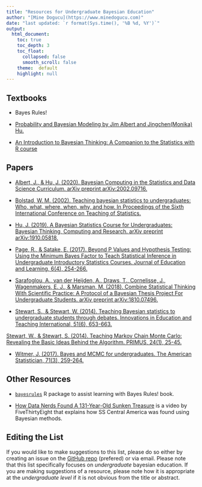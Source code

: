 ```yaml
---
title: "Resources for Undergraduate Bayesian Education"
author: "[Mine Dogucu](https://www.minedogucu.com)"
date: "last updated: `r format(Sys.time(), '%B %d, %Y')`"
output: 
  html_document:
    toc: true
    toc_depth: 3
    toc_float: 
      collapsed: false
      smooth_scroll: false
    theme:  default
    highlight: null
---
```


## Textbooks

- Bayes Rules! 

- [Probability and Bayesian Modeling by Jim Albert and Jingchen(Monika) Hu.](https://bayesball.github.io/BOOK/probability-a-measurement-of-uncertainty.html)

- [An Introduction to Bayesian Thinking: A Companion to the Statistics with R course](https://statswithr.github.io/book/)


## Papers

- [Albert, J., & Hu, J. (2020). Bayesian Computing in the Statistics and Data Science Curriculum. arXiv preprint arXiv:2002.09716.](https://arxiv.org/abs/2002.09716)

- [Bolstad, W. M. (2002). Teaching bayesian statistics to undergraduates: Who, what, where, when, why, and how. In Proceedings of the Sixth International Conference on Teaching of Statistics.](http://citeseerx.ist.psu.edu/viewdoc/download?doi=10.1.1.215.6479&rep=rep1&type=pdf)

- [Hu, J. (2019). A Bayesian Statistics Course for Undergraduates: Bayesian Thinking, Computing and Research. arXiv preprint arXiv:1910.05818.](https://arxiv.org/abs/1910.05818)

- [Page, R., & Satake, E. (2017). Beyond P Values and Hypothesis Testing: Using the Minimum Bayes Factor to Teach Statistical Inference in Undergraduate Introductory Statistics Courses. Journal of Education and Learning, 6(4), 254-266.](https://eric.ed.gov/?id=EJ1150444)

- [Sarafoglou, A., van der Heijden, A., Draws, T., Cornelisse, J., Wagenmakers, E. J., & Marsman, M. (2018). Combine Statistical Thinking With Scientific Practice: A Protocol of a Bayesian Thesis Project For Undergraduate Students. arXiv preprint arXiv:1810.07496.](https://arxiv.org/abs/1810.07496)

- [Stewart, S., & Stewart, W. (2014). Teaching Bayesian statistics to undergraduate students through debates. Innovations in Education and Teaching International, 51(6), 653-663.](https://www.tandfonline.com/doi/full/10.1080/14703297.2013.791553?mobileUi=0)

[Stewart, W., & Stewart, S. (2014). Teaching Markov Chain Monte Carlo: Revealing the Basic Ideas Behind the Algorithm. PRIMUS, 24(1), 25-45.](https://www.tandfonline.com/doi/full/10.1080/10511970.2013.824054)

- [Witmer, J. (2017). Bayes and MCMC for undergraduates. The American Statistician, 71(3), 259-264.](https://www.tandfonline.com/doi/full/10.1080/00031305.2017.1305289)


## Other Resources 

- [`bayesrules`]() R package to assist learning with Bayes Rules! book.


- [How Data Nerds Found A 131-Year-Old Sunken Treasure](https://fivethirtyeight.com/features/how-data-nerds-found-a-131-year-old-sunken-treasure/) is a video by FiveThirtyEight that explains how SS Central America was found using Bayesian methods. 



## Editing the List

If you would like to make suggestions to this list, please do so either by creating an issue on the [GitHub repo](https://www.github.com/mdogucu/undergrad-bayes) (prefered) or via email. Please note that this list specifically focuses on _undergraduate_ bayesian education. If you are making suggestions of a resource, please note how it is appropriate at the _undergraduate level_ if it is not obvious from the title or abstract. 

